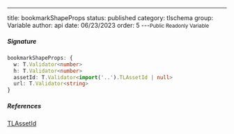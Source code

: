 ---
title: bookmarkShapeProps
status: published
category: tlschema
group: Variable
author: api
date: 06/23/2023
order: 5
---<Small>Public Readonly Variable</Small>




##### Signature


```ts
bookmarkShapeProps: {
  w: T.Validator<number>
  h: T.Validator<number>
  assetId: T.Validator<import('..').TLAssetId | null>
  url: T.Validator<string>
}
```

##### References

[TLAssetId](/gen/tlschema/TLAssetId-type)

